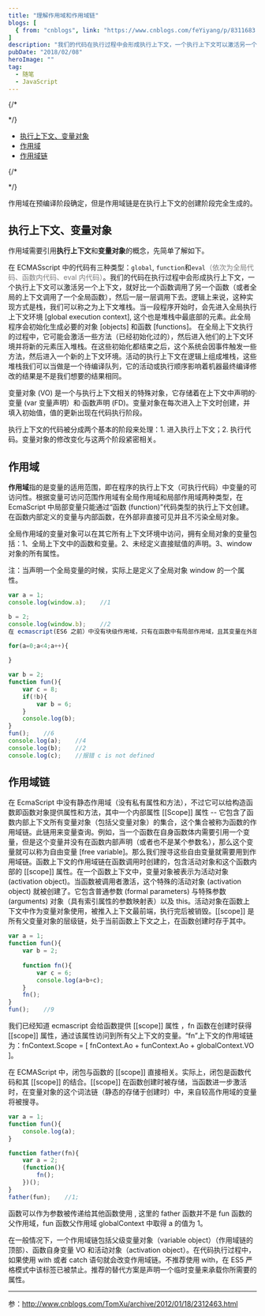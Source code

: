 ```yaml
---
title: "理解作用域和作用域链"
blogs: [
  { from: "cnblogs", link: "https://www.cnblogs.com/feYiyang/p/8311683.html" }
]
description: "我们的代码在执行过程中会形成执行上下文，一个执行上下文可以激活另一个上下文，就好比一个函数调用了另一个函数（或者全局的上下文调用了一个全局函数），然后一层一层调用下去。\n 变量对象 (VO) 是一个与执行上下文相关的特殊对象，它存储着在上下文中声明的·变量 (var 变量声明）和·函数声明 (FD)。变量对象在每次进入上下文时创建，并填入初始值，值的更新出现在代码执行阶段。 "
pubDate: "2018/02/08"
heroImage: ""
tag:
  - 随笔
  - JavaScript
---
```


<SideNav>

{/*
<!-- vscode-markdown-toc -->
*/}
- [执行上下文、变量对象](#执行上下文变量对象)
- [作用域](#作用域)
- [作用域链](#作用域链)

{/*
<!-- vscode-markdown-toc-config
	numbering=false
	autoSave=true
	/vscode-markdown-toc-config -->
<!-- /vscode-markdown-toc -->
*/}
</SideNav>

作用域在预编译阶段确定，但是作用域链是在执行上下文的创建阶段完全生成的。  
## 执行上下文、变量对象
作用域需要引用**执行上下文**和**变量对象**的概念，先简单了解如下。  

在 ECMASscript 中的代码有三种类型：`global`, `function`和`eval`<font color="#7e7e7e">（依次为全局代码、函数内代码、eval 内代码）</font>。我们的代码在执行过程中会形成执行上下文，一个执行上下文可以激活另一个上下文，就好比一个函数调用了另一个函数（或者全局的上下文调用了一个全局函数），然后一层一层调用下去。逻辑上来说，这种实现方式是栈，我们可以称之为上下文堆栈。当一段程序开始时，会先进入全局执行上下文环境 [global execution context], 这个也是堆栈中最底部的元素。此全局程序会初始化生成必要的对象 [objects] 和函数 [functions]。 在全局上下文执行的过程中，它可能会激活一些方法（已经初始化过的），然后进入他们的上下文环境并将新的元素压入堆栈。在这些初始化都结束之后，这个系统会因事件触发一些方法，然后进入一个新的上下文环境。活动的执行上下文在逻辑上组成堆栈，这些堆栈我们可以当做是一个待编译队列，它的活动或执行顺序影响着机器最终编译修改的结果是不是我们想要的结果相同。  

变量对象 (VO) 是一个与执行上下文相关的特殊对象，它存储着在上下文中声明的·变量 (var 变量声明）和·函数声明 (FD)。变量对象在每次进入上下文时创建，并填入初始值，值的更新出现在代码执行阶段。  

执行上下文的代码被分成两个基本的阶段来处理：1. 进入执行上下文；2. 执行代码。变量对象的修改变化与这两个阶段紧密相关。  

## <a name=''></a>作用域 
**作用域**指的是变量的适用范围，即在程序的执行上下文（可执行代码）中变量的可访问性。根据变量可访问范围作用域有全局作用域和局部作用域两种类型，在 EcmaScript 中局部变量只能通过“函数 (function)”代码类型的执行上下文创建。在函数内部定义的变量与内部函数，在外部非直接可见并且不污染全局对象。  

全局作用域的变量对象可以在其它所有上下文环境中访问，拥有全局对象的变量包括：1、全局上下文中的函数和变量。2、未经定义直接赋值的声明。3、window 对象的所有属性。  

注：当声明一个全局变量的时候，实际上是定义了全局对象 window 的一个属性。  

```js
var a = 1;
console.log(window.a);    //1

b = 2;
console.log(window.b);    //2
在 ecmascript(ES6 之前）中没有块级作用域，只有在函数中有局部作用域，且其变量在外部不可访问。

for(a=0;a<4;a++){
    
}

var b = 2;
function fun(){
    var c = 8;
    if(!b){
        var b = 6;
    }
    console.log(b);    
}
fun();    //6
console.log(a);    //4
console.log(b);    //2
console.log(c);    //报错 c is not defined
```

## <a name='-1'></a>作用域链

在 EcmaScript 中没有静态作用域（没有私有属性和方法），不过它可以给构造函数即函数对象提供属性和方法，其中一个内部属性 [[Scope]] 属性 -- 它包含了函数内部上下文所有变量对象（包括父变量对象）的集合，这个集合被称为函数的作用域链。此链用来变量查询。例如，当一个函数在自身函数体内需要引用一个变量，但是这个变量并没有在函数内部声明（或者也不是某个参数名），那么这个变量就可以称为自由变量 [free variable]。那么我们搜寻这些自由变量就需要用到作用域链。函数上下文的作用域链在函数调用时创建的，包含活动对象和这个函数内部的 [[scope]] 属性。在一个函数上下文中，变量对象被表示为活动对象 (activation object)。当函数被调用者激活，这个特殊的活动对象 (activation object) 就被创建了。它包含普通参数 (formal parameters) 与特殊参数 (arguments) 对象（具有索引属性的参数映射表）以及 this。活动对象在函数上下文中作为变量对象使用，被推入上下文最前端，执行完后被销毁。[[scope]] 是所有父变量对象的层级链，处于当前函数上下文之上，在函数创建时存于其中。

```js
var a = 1;
function fun(){
    var b = 2;
    
    function fn(){
        var c = 6;
        console.log(a+b+c);
    }
    fn();
}
fun();    //9
```

我们已经知道 ecmascript 会给函数提供 [[scope]] 属性 ，fn 函数在创建时获得 [[scope]] 属性，通过该属性访问到所有父上下文的变量。“fn”上下文的作用域链为：fnContext.Scope = [ fnContext.Ao + funContext.Ao + globalContext.VO ]。

在 ECMAScript 中，闭包与函数的 [[scope]] 直接相关。实际上，闭包是函数代码和其 [[scope]] 的结合。[[scope]] 在函数创建时被存储，当函数进一步激活时，在变量对象的这个词法链（静态的存储于创建时）中，来自较高作用域的变量将被搜寻。

```js
var a = 1;
function fun(){
    console.log(a);
}

function father(fn){
    var a = 2;
    (function(){
        fn();
    })();
}
father(fun);    //1;
```

 函数可以作为参数被传递给其他函数使用 , 这里的 father 函数并不是 fun 函数的父作用域，fun 函数父作用域 globalContext 中取得 a 的值为 1。

在一般情况下，一个作用域链包括父级变量对象（variable object）（作用域链的顶部）、函数自身变量 VO 和活动对象（activation object）。在代码执行过程中，如果使用 with 或者 catch 语句就会改变作用域链。不推荐使用 with，在 ES5 严格模式中该标签已被禁止。推荐的替代方案是声明一个临时变量来承载你所需要的属性。

 ----------------

 参：http://www.cnblogs.com/TomXu/archive/2012/01/18/2312463.html